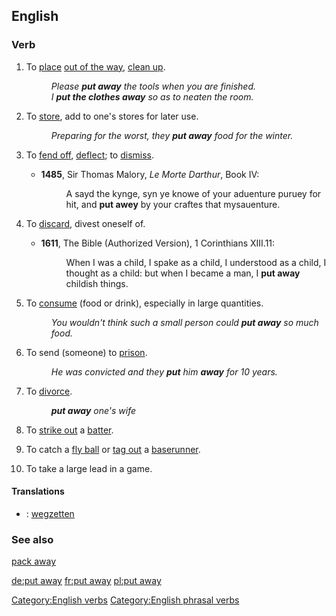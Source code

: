 ==English==

===Verb===
{{infl|en|verb|head=[[put]] [[away]]}}

# {{transitive}} To [[place]] [[out of the way]], [[clean up]].
#: ''Please '''put away''' the tools when you are finished.''
#: ''I '''put the clothes away''' so as to neaten the room.''
# {{transitive}} To [[store]], add to one's stores for later use.
#: ''Preparing for the worst, they '''put away''' food for the winter.''
# {{obsolete|transitive}} To [[fend off]], [[deflect]]; to [[dismiss]].
#*'''1485''', Sir Thomas Malory, ''Le Morte Darthur'', Book IV:
#*:A sayd the kynge, syn ye knowe of your aduenture puruey for hit, and '''put awey''' by your craftes that mysauenture.
# {{context|transitive|now|_|formal|_|or|_|literary}} To [[discard]], divest oneself of.
#*'''1611''', The Bible (Authorized Version), 1 Corinthians XIII.11:
#*:When I was a child, I spake as a child, I understood as a child, I thought as a child: but when I became a man, I '''put away''' childish things.
# {{transitive|colloquial}} To [[consume]] (food or drink), especially in large quantities.
#: ''You wouldn't think such a small person could '''put away''' so much food.''
# {{transitive}} To send (someone) to [[prison]].
#: ''He was convicted and they '''put''' him '''away''' for 10 years.''
# {{archaic|transitive}} To [[divorce]].
#: '''''put away''' one's wife''
# {{baseball}} To [[strike out]] a [[batter]].
# {{baseball}} To catch a [[fly ball]] or [[tag out]] a [[baserunner]].
# {{baseball}} To take a large lead in a game.

====Translations====
{{checktrans-top}}
* {{ttbc|nl}}: [[wegzetten]]
{{checktrans-mid}}
{{checktrans-bottom}}

===See also===
[[pack away]]

[[Category:English verbs]]
[[Category:English phrasal verbs]]

[[de:put away]]
[[fr:put away]]
[[pl:put away]]